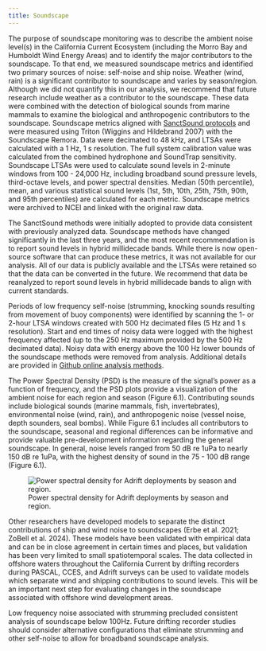 ```yaml
---
title: Soundscape
---
```


The purpose of soundscape monitoring was to describe the ambient noise level(s) in the California Current Ecosystem (including the Morro Bay and Humboldt Wind Energy Areas) and to identify the major contributors to the soundscape. To that end, we measured soundscape metrics and identified two primary sources of noise: self-noise and ship noise. Weather (wind, rain) is a significant contributor to soundscape and varies by season/region. Although we did not quantify this in our analysis, we recommend that future research include weather as a contributor to the soundscape. These data were combined with the detection of biological sounds from marine mammals to examine the biological and anthropogenic contributors to the soundscape. Soundscape metrics aligned with [SanctSound protocols](https://sanctsound.ioos.us) and were measured using Triton (Wiggins and Hildebrand 2007) with the Soundscape Remora. Data were decimated to 48 kHz, and LTSAs were calculated with a 1 Hz, 1 s resolution. The full system calibration value was calculated from the combined hydrophone and SoundTrap sensitivity. Soundscape LTSAs were used to calculate sound levels in 2-minute windows from 100 - 24,000 Hz, including broadband sound pressure levels, third-octave levels, and power spectral densities. Median (50th percentile), mean, and various statistical sound levels (1st, 5th, 10th, 25th, 75th, 90th, and 95th percentiles) are calculated for each metric. Soundscape metrics were archived to NCEI and linked with the original raw data.

The SanctSound methods were initially adopted to provide data consistent with previously analyzed data. Soundscape methods have changed significantly in the last three years, and the most recent recommendation is to report sound levels in hybrid millidecade bands. While there is now open-source software that can produce these metrics, it was not available for our analysis. All of our data is publicly available and the LTSAs were retained so that the data can be converted in the future. We recommend that data be reanalyzed to report sound levels in hybrid millidecade bands to align with current standards.

Periods of low frequency self-noise (strumming, knocking sounds resulting from movement of buoy components) were identified by scanning the 1- or 2-hour LTSA windows created with 500 Hz decimated files (5 Hz and 1 s resolution). Start and end times of noisy data were logged with the highest frequency affected (up to the 250 Hz maximum provided by the 500 Hz decimated data). Noisy data with energy above the 100 Hz lower bounds of the soundscape methods were removed from analysis. Additional details are provided in [Github online analysis methods](https://sael-swfsc.github.io/adrift-analysis-methods/content/DataArchive/DataQualityCheck.html#scan-ltsa-for-noisy-data).

The Power Spectral Density (PSD) is the measure of the signal's power as a function of frequency, and the PSD plots provide a visualization of the ambient noise for each region and season (Figure 6.1). Contributing sounds include biological sounds (marine mammals, fish, invertebrates), environmental noise (wind, rain), and anthropogenic noise (vessel noise, depth sounders, seal bombs). While Figure 6.1 includes all contributors to the soundscape, seasonal and regional differences can be informative and provide valuable pre-development information regarding the general soundscape. In general, noise levels ranged from 50 dB re 1uPa to nearly 150 dB re 1uPa, with the highest density of sound in the 75 - 100 dB range (Figure 6.1).

![Power spectral density for Adrift deployments by season and region.](/figs/ADRIFT_PSD_SeasonRegion.png){#fig-ADRIFT_PSD_SeasonRegion.png fig-alt="Power spectral density (PSD) plots shown by season (upwelling on left, post-upwelling in center, and winter on right) and region (Oregon at top, then Humboldt, San Francisco, and Morro Bay at the bottom). Each PSD plot shows the intensity in dB re: 1uPa on the y axis and frequency in Hz on the x axis. The density is shown as color, ranging from dark blue (0) to bright yellow (0.25). These plots include biological, geological, and anthropogenic contributors to the soundscape, and seasonal/regional variation may be attributed to local factors including storms, highly vocal species, or close passage of vessels."}

Other researchers have developed models to separate the distinct contributions of ship and wind noise to soundscapes (Erbe et al. 2021; ZoBell et al. 2024). These models have been validated with empirical data and can be in close agreement in certain times and places, but validation has been very limited to small spatiotemporal scales. The data collected in offshore waters throughout the California Current by drifting recorders during PASCAL, CCES, and Adrift surveys can be used to validate models which separate wind and shipping contributions to sound levels. This will be an important next step for evaluating changes in the soundscape associated with offshore wind development areas.

Low frequency noise associated with strumming precluded consistent analysis of soundscape below 100Hz. Future drifting recorder studies should consider alternative configurations that eliminate strumming and other self-noise to allow for broadband soundscape analysis.
